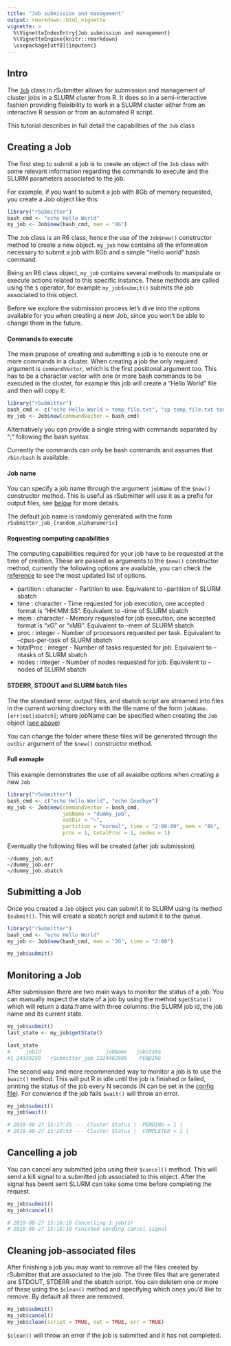 ```yaml
---
title: "Job submission and management"
output: rmarkdown::html_vignette
vignette: >
  %\VignetteIndexEntry{Job submission and management}
  %\VignetteEngine{knitr::rmarkdown}
  \usepackage[utf8]{inputenc}
---
```


## Intro

The [`Job`](https://pablo-gar.github.io/rSubmitter/reference/Job.html) class in rSubmitter allows for submission and management of cluster jobs in a SLURM cluster from R. It does so in a semi-interactive fashion providing fleixibility to work in a SLURM cluster either from an interactive R session or from an automated R script.

This tutorial describes in full detail the capabilities of the `Job` class


## Creating a Job

The first step to submit a job is to create an object of the `Job` class with some relevant information regarding the commands to execute and the SLURM parameters associated to the job.

For example, if you want to submit a job with 8Gb of memory requested, you create a Job object like this:

```r
library("rSubmitter")
bash_cmd <- "echo Hello World"
my_job <- Job$new(bash_cmd, mem = "8G")
```

The `Job` class is an R6 class, hence the use of the `Job$new()` constructor method to create a new object. `my_job` now contains all the information necessary to submit a job with 8Gb and a simple "Hello world" bash command.

Being an R6 class object, `my_job` contains several methods to manipulate or execute actions related to this specific instance. These methods are called using the `$` operator, for example `my_job$submit()` submits the job associated to this object.

Before we explore the submission process let's dive into the options available for you when creating a new Job, since you won't be able to change them in the future.

#### Commands to execute

The main prupose of creating and submitting a job is to execute one or more commands in a cluster. When creating a job the only required argument is `commandVector`, which is the first positional argument too. This has to be a character vector with one or more bash commands to be executed in the cluster, for example this job will create a "Hello World" file and then will copy it:


```r
library("rSubmitter")
bash_cmd <- c("echo Hello World > temp_file.txt", "cp temp_file.txt temp_file_copy.txt")
my_job <- Job$new(commandVector = bash_cmd)
```

Alternatively you can provide a single string with commands separated by ";" following the bash syntax.

Currently the commands can only be bash commands and assumes that `/bin/bash` is available.

#### Job name

You can specify a job name through the argument `jobName` of the `$new()` constructor method. This is useful as rSubmitter will use it as a prefix for output files, see [below](#stderr-stdout-and-slurm-batch-script) for more details.

The default job name is randomly generated with the form `rSubmitter_job_[random_alphanumeric]`

#### Requesting computing capabilities

The computing capabilities required for your job have to be requested at the time of creation. These are passed as arguments to the `$new()` constructor method, currently the following options are available, you can check the [reference](https://pablo-gar.github.io/rSubmitter/reference/Job.html#method-description) to see the most updated list of options.

* partition : character - Partition to use. Equivalent to --partition of SLURM sbatch
* time : character - Time requested for job execution, one accepted format is "HH:MM:SS". Equivalent to --time of SLURM sbatch
* mem : character - Memory requested for job execution, one accepted format is "xG" or "xMB". Equivalent to --mem of SLURM sbatch
* proc : integer - Number of processors requested per task. Equivalent to --cpus-per-task of SLURM sbatch
* totalProc : integer - Number of tasks requested for job. Equivalent to --ntasks of SLURM sbatch
* nodes : integer - Number of nodes requested for job. Equivalent to --nodes of SLURM sbatch
  
#### STDERR, STDOUT and SLURM batch files

The the standard error, output files, and sbatch script are streamed into files in the current working directory with the file name of the form `jobName.[err|out|sbatch]`; where jobName can be specified when creating the `Job` object ([see above](#job-name))

You can change the folder where these files will be generated through the `outDir` argument of the `$new()` constructor method.

#### Full exmaple

This example demonstrates the use of all avaialbe options when creating a new `Job`

```r
library("rSubmitter")
bash_cmd <- c("echo Hello World", "echo Goodbye")
my_job <- Job$new(commandVector = bash_cmd,
                  jobName = "dummy_job",
                  outDir = "~",
                  partition = "normal", time = "2:00:00", mem = "8G", 
                  proc = 1, totalProc = 1, nodes = 1)
```

Eventually the following files will be created (after job submission)

```
~/dummy_job.out
~/dummy_job.err
~/dummy_job.sbatch
```

## Submitting a Job

Once you created a `Job` object you can submit it to SLURM using its method `$submit()`. This will create a sbatch script and submit it to the queue.

```r
library("rSubmitter")
bash_cmd <- "echo Hello World"
my_job <- Job$new(bash_cmd, mem = "2G", time = "2:00")

my_job$submit()
```

## Monitoring a Job

After submission there are two main ways to monitor the status of a job. You can manually inspect the state of a job by using the method `$getState()` which will return a data.frame with three columns: the SLURM job id, the job name and its current state.

```r
my_job$submit()
last_state <- my_job$getState()

last_state
#     jobId                     jobName   jobState
#1 24339250   rSubmitter_job_1324462985    PENDING
```

The second way and more recommended way to monitor a job is to use the `$wait()` method. This will put R in idle until the job is finished or failed, printing the status of the job every N seconds (N can be set in the [config file]("https://pablo-gar.github.io/rSubmitter/articles/config_file_instructions.html")). For convience if the job fails `$wait()` will throw an error.

```r
my_job$submit()
my_job$wait()

# 2018-08-27 15:17:25 --- Cluster Status |  PENDING = 1 |
# 2018-08-27 15:20:53 --- Cluster Status |  COMPLETED = 1 |
```

## Cancelling a job

You can cancel any submitted jobs using their `$cancel()` method. This will send a kill signal to a submitted job associated to this object. After the signal has beent sent SLURM can take some time before completing the request.

```r
my_job$submit()
my_job$cancel()

# 2018-08-27 15:18:10 Cancelling 1 job(s)
# 2018-08-27 15:18:10 Finished sending cancel signal
```

## Cleaning job-associated files

After finishing a job you may want to remove all the files created by rSubmitter that are associated to the job. The three files that are generated are STDOUT, STDERR and the sbatch script. You can deletem one or more of these using the `$clean()` method and specifying which ones you'd like to remove. By default all three are removed.


```r
my_job$submit()
my_job$cancel()
my_job$clean(script = TRUE, out = TRUE, err = TRUE)
```

`$clean()` will throw an error if the job is submitted and it has not completed.


